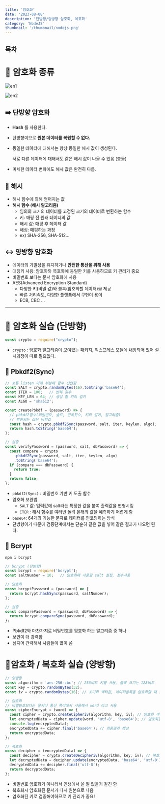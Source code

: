 ```yaml
---
title: '암호화'
date: '2023-08-08'
description: '단방향/양방향 암호화, 복호화'
category: 'NodeJS'
thumbnail: '/thumbnail/nodejs.png'
---
```


## 목차

# 🔑 암호화 종류

![en1](https://github.com/cheolung12/blog-static/assets/109952479/863b6da6-5bd0-47f6-9c7c-5a1ca6080d9c)

![en2](https://github.com/cheolung12/blog-static/assets/109952479/092bbb48-e910-421f-9bd2-378d4e07a64e)

## ➡️ 단방향 암호화

- **<span className='red-bold'>Hash</span>** 를 사용한다.
- 단방향이므로 **<span className='red-bold'>원본 데이터를 복원할 수 없다.</span>**
- 동일한 데이터에 대해서는 항상 동일한 해시 값이 생성된다.
    
    서로 다른 데이터에 대해서도 같은 해시 값이 나올 수 있음 (충돌)
    
- 미세한 데이터 변화에도 해시 값은 완전히 다름.

## 🧬 해시

- 해시 함수에 의해 얻어지는 값
- **<span className='blue-bold'>해시 함수 (해시 알고리즘)</span>**
    - 임의의 크기의 데이터를 고정된 크기의 데이터로 변환하는 함수
    - 키: 매핑 전 원래 데이터의 값
    - 해시 값: 매핑 후 데이터 값
    - 해싱: 매핑하는 과정
    - ex) SHA-256, SHA-512…
    

## ↔️ 양방향 암호화

- 데이터의 기밀성을 유지하거나 **<span className='green-bold'>안전한 통신을 위해 사용</span>**
- 대칭키 사용: 암호화와 복호화에 <span className='green-bold'>동일한 키</span>를 사용하므로 키 관리가 중요
- 비밀번호 보다는 문서 암호화에 사용
- AES(Advanced Encryption Standard)
    - 다양한 키(비밀 값)와 블록(암호화할 데이터)을 제공
    - 빠른 처리속도, 다양한 플랫폼에서 구현이 용이
    - ECB, CBC …

---

# 🔑 암호화 실습 (단방향)

```jsx
const crypto = require("crypto");
```

- `crypto` : 암호화 알고리즘이 모여있는 패키지, 익스프레스 모듈에 내장되어 있어 설치과정이 따로 필요없다.

## 🔐 Pbkdf2(Sync)

```jsx
// 보통 listen 아래 부분에 함수 선언함
const SALT = crypto.randomBytes(16).toString('base64');
const ITER = 100;   // 반복 횟수
const KEY_LEN = 64; // 생성 할 키의 길이
const ALGO = 'sha512';

const createPbkdf = (password) => {
  // pbkdf2함수(비밀번호, 솙트, 반복횟수, 키의 길이, 알고리즘)
  // 반환되는 값은 버퍼값
  const hash = crypto.pbkdf2Sync(password, salt, iter, keylen, algo);
  return hash.toString('base64');
};

// 검증
const verifyPassword = (password, salt, dbPassword) => {
  const compare = crypto
    .pbkdf2Sync(password, salt, iter, keylen, algo)
    .toString('base64');
  if (compare === dbPassword) {
    return true;
  }
  return false;
};

```

- `pbkdf2(Sync)` : 비밀번호 기반 키 도출 함수
- 암호화 보완법
    - `SALT` 값: 입력값에 salt라는 특정한 값을 붙여 출력값을 변형시킴
    - `ITER` : 해시 함수를 여러번 돌려 본래의 값을 예측하기 어렵게 함
- `base64`: 64개의 가능한 문자로 데이터를 인코딩하는 방식
- 단방향이기 때문에 검증단계에서는 단순히 같은 값을 넣어 같은 결과가 나오면 된다.

## 🔐 Bcrypt

```bash
npm i bcrypt
```

```jsx
// bcrypt (단방향)
const bcrypt = require('bcrypt');
const saltNumber = 10;   // 암호화에 사용할 salt 설정, 정수사용

// 암호화
const bcryptPassword = (password) => {
  return bcrypt.hashSync(password, saltNumber);
};

// 검증
const comparePassword = (password, dbPassword) => {
  return bcrypt.compareSync(password, dbPassword);
};
```

- Pbkdf2와 마찬가지로 비밀번호를 암호화 하는 알고리즘 중 하나
- 보안이 더 강력함
- 심지어 간략해서 사람들이 많이 씀

# 🔑암호화 / 복호화 실습 (양방향)

```jsx
// 양방향
const algorithm = 'aes-256-cbc'; // 256비트 키를 사용, 블록 크기는 128비트
const key = crypto.randomBytes(32);
const iv = crypto.randomBytes(16); // 초기화 벡터값, 데이터블록을 암호화할 때 보안성을 높이기 위해 사용

// 암호화
// 비밀번호보다는 문서나 통신 쪽이에서 사용해서 word 라고 사용
const cipherEncrypt = (word) => {
  const cipher = crypto.createCipheriv(algorithm, key, iv); // 암호화 객체 생성
  let encryptedData = cipher.update(word, 'utf-8', 'base64'); // 암호화할 데이터 처리
  console.log(encryptedData);
  encryptedData += cipher.final('base64'); // 최종결과 생성
  return encryptedData;
};

// 복호화
const decipher = (encryptedData) => {
  const decipher = crypto.createDecipheriv(algorithm, key, iv); // 복호화 객체 생성
  let decryptedData = decipher.update(encryptedData, 'base64', 'utf-8'); // 복호화할 데이터 처리
  decryptedData += decipher.final('utf-8');
  return decryptedData;
};
```

- 비밀번호 암호화가 아니라서 인생에서 쓸 일 없을거 같긴 함
- 복호화시 암호화된 문서가 다시 원본으로 나옴
- 암호화된 키로 검증해야하므로 키 관리가 중요!